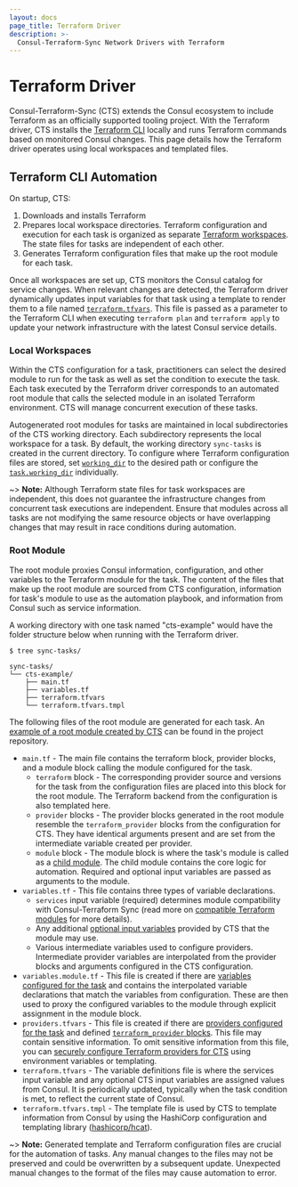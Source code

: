 ```yaml
---
layout: docs
page_title: Terraform Driver
description: >-
  Consul-Terraform-Sync Network Drivers with Terraform
---
```


# Terraform Driver

Consul-Terraform-Sync (CTS) extends the Consul ecosystem to include Terraform as an officially supported tooling project. With the Terraform driver, CTS installs the [Terraform CLI](/terraform/downloads) locally and runs Terraform commands based on monitored Consul changes. This page details how the Terraform driver operates using local workspaces and templated files.

## Terraform CLI Automation

On startup, CTS:
1. Downloads and installs Terraform
2. Prepares local workspace directories. Terraform configuration and execution for each task is organized as separate [Terraform workspaces](/terraform/language/state/workspaces). The state files for tasks are independent of each other.
3. Generates Terraform configuration files that make up the root module for each task.

Once all workspaces are set up, CTS monitors the Consul catalog for service changes. When relevant changes are detected, the Terraform driver dynamically updates input variables for that task using a template to render them to a file named [`terraform.tfvars`](/consul/docs/nia/network-drivers#terraform-tfvars). This file is passed as a parameter to the Terraform CLI when executing `terraform plan` and `terraform apply` to update your network infrastructure with the latest Consul service details.

### Local Workspaces

Within the CTS configuration for a task, practitioners can select the desired module to run for the task as well as set the condition to execute the task. Each task executed by the Terraform driver corresponds to an automated root module that calls the selected module in an isolated Terraform environment. CTS will manage concurrent execution of these tasks.

Autogenerated root modules for tasks are maintained in local subdirectories of the CTS working directory. Each subdirectory represents the local workspace for a task. By default, the working directory `sync-tasks` is created in the current directory. To configure where Terraform configuration files are stored, set [`working_dir`](/consul/docs/nia/configuration#working_dir) to the desired path or configure the [`task.working_dir`](/consul/docs/nia/configuration#working_dir-1) individually.

~> **Note:** Although Terraform state files for task workspaces are independent, this does not guarantee the infrastructure changes from concurrent task executions are independent. Ensure that modules across all tasks are not modifying the same resource objects or have overlapping changes that may result in race conditions during automation.

### Root Module

The root module proxies Consul information, configuration, and other variables to the Terraform module for the task. The content of the files that make up the root module are sourced from CTS configuration, information for task's module to use as the automation playbook, and information from Consul such as service information.

A working directory with one task named "cts-example" would have the folder structure below when running with the Terraform driver.

```shell-session
$ tree sync-tasks/

sync-tasks/
└── cts-example/
    ├── main.tf
    ├── variables.tf
    ├── terraform.tfvars
    └── terraform.tfvars.tmpl
```

The following files of the root module are generated for each task. An [example of a root module created by CTS](https://github.com/hashicorp/consul-terraform-sync/tree/master/examples) can be found in the project repository.

- `main.tf` - The main file contains the terraform block, provider blocks, and a module block calling the module configured for the task.
  - `terraform` block - The corresponding provider source and versions for the task from the configuration files are placed into this block for the root module. The Terraform backend from the configuration is also templated here.
  - `provider` blocks - The provider blocks generated in the root module resemble the `terraform_provider` blocks from the configuration for CTS. They have identical arguments present and are set from the intermediate variable created per provider.
  - `module` block - The module block is where the task's module is called as a [child module](/terraform/language/modules). The child module contains the core logic for automation. Required and optional input variables are passed as arguments to the module.
- `variables.tf` - This file contains three types of variable declarations.
    -  `services` input variable (required) determines module compatibility with Consul-Terraform Sync (read more on [compatible Terraform modules](/consul/docs/automate/infrastructure/module) for more details).
    - Any additional [optional input variables](/consul/docs/nia/terraform-modules#optional-input-variables) provided by CTS that the module may use.
    - Various intermediate variables used to configure providers. Intermediate provider variables are interpolated from the provider blocks and arguments configured in the CTS configuration.
- `variables.module.tf` - This file is created if there are [variables configured for the task](/consul/docs/nia/configuration#variable_files) and contains the interpolated variable declarations that match the variables from configuration. These are then used to proxy the configured variables to the module through explicit assignment in the module block.
- `providers.tfvars` - This file is created if there are [providers configured for the task](/consul/docs/nia/configuration#providers) and defined [`terraform_provider` blocks](/consul/docs/nia/configuration#terraform-provider). This file may contain sensitive information. To omit sensitive information from this file, you can [securely configure Terraform providers for CTS](/consul/docs/nia/configuration#securely-configure-terraform-providers) using environment variables or templating.
- `terraform.tfvars` - The variable definitions file is where the services input variable and any optional CTS input variables are assigned values from Consul. It is periodically updated, typically when the task condition is met, to reflect the current state of Consul.
- `terraform.tfvars.tmpl` - The template file is used by CTS to template information from Consul by using the HashiCorp configuration and templating library ([hashicorp/hcat](https://github.com/hashicorp/hcat)).

~> **Note:** Generated template and Terraform configuration files are crucial for the automation of tasks. Any manual changes to the files may not be preserved and could be overwritten by a subsequent update. Unexpected manual changes to the format of the files may cause automation to error.
